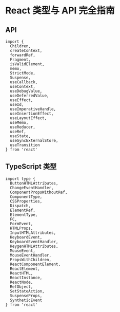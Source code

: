 # React 类型与 API 完全指南

## API

```tsx
import {
  Children,
  createContext,
  forwardRef,
  Fragment,
  isValidElement,
  memo,
  StrictMode,
  Suspense,
  useCallback,
  useContext,
  useDebugValue,
  useDeferredValue,
  useEffect,
  useId,
  useImperativeHandle,
  useInsertionEffect,
  useLayoutEffect,
  useMemo,
  useReducer,
  useRef,
  useState,
  useSyncExternalStore,
  useTransition
} from 'react'
```

## TypeScript 类型

```tsx
import type {
  ButtonHTMLAttributes,
  ChangeEventHandler,
  ComponentPropsWithoutRef,
  ComponentType,
  CSSProperties,
  Dispatch,
  ElementRef,
  ElementType,
  FC,
  FormEvent,
  HTMLProps,
  InputHTMLAttributes,
  KeyboardEvent,
  KeyboardEventHandler,
  KeygenHTMLAttributes,
  MouseEvent,
  MouseEventHandler,
  PropsWithChildren,
  ReactComponentElement,
  ReactElement,
  ReactHTML,
  ReactInstance,
  ReactNode,
  RefObject,
  SetStateAction,
  SuspenseProps,
  SyntheticEvent
} from 'react'
```
